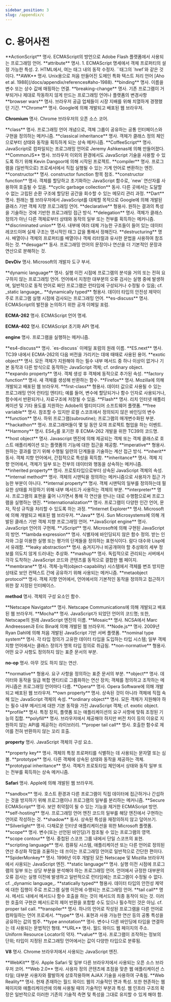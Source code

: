 ```yaml
---
sidebar_position: 3
slug: /appendix/c
---
```


# C. 용어사전

<span id='actionscript'>
  **ActionScript** 명사. ECMAScript의 방언으로 Adobe Flash 플랫폼에서 사용되는
  프로그래밍 언어.
</span>

<span id='attribute'>
  **attribute** 명사. 1. ECMAScript 명세에서 객체 프로퍼티의 설정 가능한 특성. 2. HTML에서, 여는 태그 내의 동작 수정자. `<a>`태그의 `href`와 같은 것이다.
</span>

<span id='awk'>
  **AWK** 명사. Unix용으로 처음 만들어진 도메인 특화 텍스트 처리 언어 [Aho et
  al. 1988](/docs/appendix/references#aho-1988).
</span>

<span id='binding'>
  **binding** 명사. 이름을 변수 또는 상수 값에 매핑하는 연결.
</span>

<span id='breaking-change'>
  **breaking-change** 명사. 기존 프로그램이 거부되거나 제대로 작동하지 않게
  만드는 프로그래밍 언어나 플랫폼의 변경사항
</span>

<span id='browser-wars'>
  **browser wars** 명사. 브라우저 공급 업체들이 시장 지배를 위해 치열하게
  경쟁했던 기간.
</span>

<span id='chrome'>
  **Chrome** 명사. Google에 의해 개발되고 배포된 웹 브라우저.
</span>

<span id='chromium'>**Chromium** 명사. Chrome 브라우저의 오픈 소스 코어.</span>

<span id='class'>
  **class** 명사. 프로그래밍 언어 개념으로, 객체 그룹이 공유하는 공통
  인터페이스와 구현을 정의하는 메커니즘.
</span>

<span id='classical-inheritance'>
  **classical inheritance** 명사. 객체가 클래스 정의 체인으로부터 상태와 동작을
  획득하게 되는 상속 메커니즘.
</span>

<span id='coffeescript'>
  **CoffeeScript** 명사. JavaScript로 컴파일되는 프로그래밍 언어로 Jeremy
  Ashkenas에 의해 만들어졌다.
</span>

<span id='commonjs'>
  **CommonJS** 명사. 브라우저 이외의 환경에서도 JavaScript 기술을 사용할 수
  있도록 하기 위해 Kevin Dangoor에 의해 시작된 프로젝트.
</span>

<span id='compiler'>
  **compiler** 명사. 프로그램을 (일반적으로) 프로세서에서 직접 실행될 수 있는
  기계 언어로 변환하는 엔진.
</span>

<span id='constructor'>
  **constructor** 명사. constructor function 항목 참조.
</span>

<span id='constructor-function'>
  **constructor function** 명사. 객체를 할당하고 초기화하는 JavaScript 함수로,
  `new` 연산자를 사용하여 호출될 수 있음.
</span>

<span id='cyclic-garbage-collection'>
  **cyclic garbage collection** 동사. 다른 곳에서는 도달할 수 없는 고립된 순환
  구조에 할당된 공간을 회수할 수 있는 메모리 관리 과정.
</span>

<span id='dart'>
  **Dart** 명사. 원래는 웹 브라우저에서 JavaScript를 대체할 목적으로 Google에
  의해 개발된 클래스 기반 객체 지향 프로그래밍 언어.
</span>

<span id='declarative'>
  **declarative** 형용사. 원하는 결과의 특성을 기술하는 것에 기반한 프로그래밍
  접근 방식.
</span>

<span id='delegation'>
  **delegation** 명사. 객체가 클래스 정의가 아닌 다른 객체로부터 상태와 동작의
  일부 또는 전부를 획득하는 메커니즘.
</span>

<span id='discriminated-union'>
  **discriminated union** 명사. 내부에 여러 대체 가능한 구조들이 들어 있는
  데이터 레코드이며 실제 구조는 명시적인 태그 값을 통해서 정해진다.
</span>

<span id='destructuring'>
  **destructuring** 명사. 배열이나 객체의 프로퍼티를 배열이나 객체 리터럴과
  유사한 문법을 사용하여 참조하는 것.
</span>

<span id='desugar'>
  **desugar** 동사. 프로그래밍 언어의 문장이나 연산을 더 기본적인 문장과
  연산으로 분해하는 것.
</span>

<span id='devdiv'>**DevDiv** 명사. Microsoft의 개발자 도구 부서.</span>

<span id='dynamic-language'>
  **dynamic language** 명사. 실행 이전 시점에 프로그램의 분석을 거의 또는 전혀
  요구하지 않는 프로그래밍 언어. 언어에서 지정한 대부분의 오류 검사는 실행 중에
  발생하며, 일반적으로 동적 언어로 짜인 프로그램은 런타임에 구성되거나 수정될 수
  있음; cf. _static language_.
</span>

<span id='dynamically-typed'>
  **dynamically typed** 형용사. 데이터 타입의 안전성 제약이 주로 프로그램 실행
  시점에 검사되는 프로그래밍 언어.
</span>

<span id='es-discuss'>
  **es-discuss** 명사. ECMAScript의 발전을 논의하기 위한 공개 이메일 포럼.
</span>

<span id='ecma-262'>**ECMA-262** 명사. ECMAScript 언어 명세.</span>

<span id='ecma-402'>**ECMA-402** 명사. ECMAScript 초기화 API 명세.</span>

<span id='engine'>**engine** 명사. 프로그램을 실행하는 메커니즘.</span>

<span id='es4-discuss'>
  **es4-discuss** 명사. `es-discuss` 이메일 포럼의 원래 이름.
</span>

<span id='es-next'>
  **ES.next** 명사. TC39 내에서 ECMA-262의 다음 버전을 가리키는 데에 때때로
  사용된 용어.
</span>

<span id='exotic-object'>
  **exotic object** 명사. 모든 객체가 지원해야 하는 필수 내부 메서드 중 하나
  이상이 없거나 기본 동작과 다른 방식으로 동작하는 JavaScript 객체; cf. ordinary
  object.
</span>

<span id='expando-property'>
  **expando property** 명사. 객체 생성 후 객체에 동적으로 추가된 속성.
</span>

<span id='factory-function'>
  **factory function** 명사. 새 객체를 생성해 반환하는 함수.
</span>

<span id='firefox'>
  **Firefox** 명사. Mozilla에 의해 개발되고 배포된 웹 브라우저.
</span>

<span id='first-class'>
  **first-class** 형용사. 데이터 값으로 사용될 수 있는 프로그래밍 언어 런타임
  엔티티; 예를 들어, 변수에 할당되거나 함수 인자로 사용되거나, 함수에서
  반환되거나, 자료구조에 저장될 수 있음.
</span>

<span id='flash'>
  **Flash** 명사. 리치 인터넷 애플리케이션 및 기타 용도를 지원하는 Adobe의
  멀티미디어 소프트웨어 플랫폼.
</span>

<span id='free-variable'>
  **free variable** 명사. 참조할 수 있지만 로컬 스코프에서 정의되지 않은
  바인딩의 변수
</span>

<span id='function'>
  **function** 명사. 하위 프로그램(subroutine); 프로그램의 매개변수화된 부분.
</span>

<span id='hackathon'>
  **hackathon** 명사. 프로그래머들이 몇 일 동안 모여 프로젝트 협업을 하는
  이벤트.
</span>

<span id='harmony'>
  **Harmony** 명사. ES4<sub>2</sub>를 포기한 후 ECMA-262 개발을 위한 TC39의
  코드명.
</span>

<span id='host-object'>
  **host object** 명사. Javascript 엔진에 의해 제공되는 객체 또는 객체 클래스로
  호스트 애플리케이션 또는 플랫폼의 기능에 대한 접근을 제공함.
</span>

<span id='imperative'>
  **imperative** 형용사. 원하는 결과를 얻기 위해 수행될 일련의 단계들을 기술하는
  계산 접근 방식.
</span>

<span id='inherit'>
  **inherit** 동사. 객체 지향 언어에서, 간접적으로 특성을 획득함.
</span>

<span id='inheritance'>
  **inheritance** 명사. 객체 지향 언어에서, 객체가 일부 또는 전부의 데이터와
  행동을 상속하는 메커니즘.
</span>

<span id='inherited-property'>
  **inherited property** 명사. 프로토타입으로부터 상속된 JavaScript 객체의 속성.
</span>

<span id='internal-method'>
  **internal method** 명사. 객체의 시맨틱을 정의하는 메커니즘으로 사용자가 접근
  가능한 부분이 아니다.
</span>

<span id='internal-property'>
  **internal property** 명사. 객체 시맨틱의 일부를 정의하는데 필요한 상태를
  저장하기 위해 내부 메서드가 사용하는 객체의 부분.
</span>

<span id='interpreter'>
  **interpreter** 명사. 프로그램의 표현을 훑어 나가면서 통해 각 연산을 만나는
  대로 수행함으로써 프로그램을 실행하는 엔진.
</span>

<span id='internationalization'>
  **internationalization** 명사. 프로그램이 다양한 인간 언어, 문자, 작성 규칙을
  처리할 수 있도록 하는 과정.
</span>

<span id='internet-explorer'>
  **Internet Explorer** 명사. Microsoft에 의해 개발되고 배포된 웹 브라우저.
</span>

<span id='java'>
  **Java** 명사. Sun Microsystems에 의해 개발된 클래스 기반 객체 지향 프로그래밍
  언어.
</span>

<span id='javascript-engine'>
  **JavaScript engine** 명사. JavaScript 언어의 구현체.
</span>

<span id='jscript'>
  **JScript** 명사. Microsoft에 의해 구현된 JavaScript의 방언.
</span>

<span id='lambda-expression'>
  **lambda expression** 명사. 식별자에 바인딩되지 않은 함수 정의. 받는 인자와
  그걸 이용한 실행 또는 평가의 단계들을 정의하는 표현식이다. 람다 대수와
  Lisp에서 유래함.
</span>

<span id='leaky-abstraction'>
  **leaky abstraction** 명사. 숨겨지거나 비공개여야 할 추상화의 세부 정보를
  의도치 않게 드러내는 추상화.
</span>

<span id='mashup'>
  **mashup** 명사. 독립적으로 관리되는 서버에서 각각 도착하는 JavaScript 코드와
  콘텐츠를 동적으로 결합한 웹 페이지.
</span>

<span id='membrane'>
  **membrane** 명사. 객체-능력(object-capability) 시스템에서 객체를 변조 방지한
  상태로 보안 컨텍스트 간에 공유하기 위해 사용되는 메커니즘.
</span>

<span id='metaobject-protocol'>
  **metaobject protocol** 명사. 객체 지향 언어에서, 언어에서의 기본적인 동작을
  정의하고 접근하기 위한 잘 지정된 인터페이스.
</span>

<span id='method'>**method** 명사. 객체의 구성 요소인 함수.</span>

<span id='netscape-navigator'>
  **Netscape Navigator** 명사. Netscape Communications에 의해 개발되고 배포된 웹
  브라우저.
</span>

<span id='mocha'>
  **Mocha** 명사. JavaScript가 되었던 언어의 코드명; 또한, Netscape의 원래
  JavaScript 엔진의 이름.
</span>

<span id='mosaic'>
  **Mosaic** 명사. NCSA에서 Marc Andreessen과 Eric Bina에 의해 개발된 웹
  브라우저.
</span>

<span id='nodejs'>
  **Node.js** 명사. 2009년 Ryan Dahl에 의해 처음 개발된 JavaScript 기반 서버
  플랫폼.
</span>

<span id='nominal-type-system'>
  **nominal type system** 명사. 각 타입 정의가 고유한 데이터 타입을 도입하는
  타입 시스템; 일부 객체 지향 언어에서는 클래스 정의가 명목 타입 정의로 취급됨.
</span>

<span id='non-normative'>
  **non-normative** 형용사. 어떤 요구 사항도 정의하지 않는 표준 문서의 부분.
</span>

<span id='no-op'>**no-op** 명사. 아무 것도 하지 않는 연산.</span>

<span id='normative'>
  **normative** 형용사. 요구 사항을 정의하는 표준 문서의 부분.
</span>

<span id='object'>
  **object** 명사. 데이터와 동작을 일급 복합 엔티티로 그룹화하는 연산 장치;
  객체를 정의하고 조작하는 메커니즘은 프로그래밍 언어마다 다름.
</span>

<span id='opera'>
  **Opera** 명사. Opera Software에 의해 개발되고 배포된 웹 브라우저.
</span>

<span id='own-property'>
  **own property** 명사. 상속된 것이 아니라 객체에 직접 속해 있는 JavaScript
  객체의 속성.
</span>

<span id='ordinary-object'>
  **ordinary object** 명사. 모든 객체가 지원해야 하는 필수 내부 메서드에 대한
  기본 동작을 가진 JavaScript 객체; cf. exotic object.
</span>

<span id='profile'>
  **profile** 명사. 특정 장치, 플랫폼 또는 애플리케이션의 요구 사항에 맞춰
  조정된 기능의 집합.
</span>

<span id='polyfill'>
  **polyfill** 명사. 브라우저에서 제공해야 하지만 버전 차이 등의 이유로 지원하지
  않는 API를 제공하는 라이브러리.
</span>

<span id='proper-tail-call'>
  **proper tail call** 명사. 호출한 함수로 제어를 전혀 반환하지 않는 꼬리 호출.
</span>

<span id='property'>**property** 명사. JavaScript 객체의 구성 요소.</span>

<span id='property-key'>
  **property key** 명사. 객체의 특정 프로퍼티를 식별하는 데 사용되는 문자열 또는
  심볼.
</span>

<span id='prototype'>
  **prototype** 명사. 다른 객체에 상속된 상태와 동작을 제공하는 객체.
</span>

<span id='prototypal-inheritance'>
  **prototypal inheritance** 명사. 객체가 프로토타입 체인에서 상태와 동작 일부
  또는 전부를 획득하는 상속 메커니즘.
</span>

<span id='safari'>**Safari** 명사. Apple에 의해 개발된 웹 브라우저.</span>

<span id='sandbox'>
  **sandbox** 명사. 호스트 환경과 다른 프로그램이 직접 데이터에 접근하거나
  간섭하는 것을 방지하기 위해 프로그램이나 프로그램의 일부를 분리하는 메커니즘.
</span>

<span id='secure-ecmascript'>
  **Secure ECMAScript** 명사. 보안 취약점이 될 수 있는 기능을 제거한 ECMAScript
  방언.
</span>

<span id='self-hosting'>
  **self-hosting** 명사. 프로그래밍 언어 엔진 코드의 일부를 해당 엔진에서
  구현하는 언어로 작성하는 것.
</span>

<span id='shadow'>
  **shadow** 동사. 상속된 특성을 재정의하지 않고 덮어쓰기.
</span>

<span id='silverlight'>
  **Silverlight** 명사. 다채로운 인터넷 애플리케이션을 위한 Microsoft 플랫폼.
</span>

<span id='scope'>
  **scope** 명사. 변수(또는 선언된 바인딩)가 참조될 수 있는 프로그램의 영역.
</span>

<span id='scope-contour'>
  **scope contour** 명사. 중첩된 스코프 그룹 내에서 단일 스코프의 표현.
</span>

<span id='scripting-language'>
  **scripting language** 명사. 컴퓨팅 시스템, 애플리케이션 또는 다른 언어로
  정의된 연산 추상화 작업을 조율하는 데 쓰이는 프로그래밍 언어로 일반적으로
  간단한 편이다.
</span>

<span id='spidermonkey'>
  **SpiderMonkey** 명사. 1996년 이후 개발된 모든 Netscape 및 Mozilla
  브라우저에서 사용되는 JavaScript 엔진.
</span>

<span id='static-language'>
  **static language** 명사. 실행 이전 시점에 프로그램의 일부 또는 상당 부분을
  분석해야 하는 프로그래밍 언어. 언어에서 규정한 대부분의 오류 검사는 실행
  이전에 발생하고 일반적으로 런타임에는 프로그램이 수정될 수 없다. cf. _dynamic
  language_.
</span>

<span id='statically-typed'>
  **statically typed** 형용사. 데이터 타입의 안전성 제약에 대한 집행이 주로
  프로그램 실행 이전에 수행되는 프로그래밍 언어.
</span>

<span id='tail-call'>
  **tail call** 명사. 메서드 내에서 메서드나 함수 호출을 하는 것이 메서드의 최종
  동작이 되는 것. 이러한 호출의 구현은 메서드로의 제어 반환을 포함할 수도 있으나
  필수적인 것은 아님. cf. proper tail call.
</span>

<span id='transpiler'>
  **transpiler** 명사. 하나의 언어로 작성된 프로그램을 다른 언어로 컴파일하는
  언어 프로세서.
</span>

<span id='type'>
  **type** 명사. 표현과 사용 가능한 연산 등의 공통 특성을 공유하는 값의 범주.
</span>

<span id='type-annotation'>
  **type annotation** 명사. 변수나 다른 바인딩에 타입을 연결하는 데 사용되는
  문법적인 형태.
</span>

<span id='url'>
  **URL** 명사. 월드 와이드 웹 페이지의 주소. Uniform Resource Locator의 약자.
</span>

<span id='value'>
  **value** 명사. 프로그램이 조작하는 정보의 단위; 타입이 지정된 프로그래밍
  언어에서는 값이 다양한 타입으로 분류됨.
</span>

<span id='v8'>**V8** 명사. Chrome 브라우저에서 사용되는 JavaScript 엔진.</span>

<span id='webkit'>
  **WebKit** 명사. Apple Safari 및 일부 다른 브라우저에서 사용되는 오픈 소스
  브라우저 코어.
</span>

<span id='web-2.0'>
  **Web 2.0** 명사. 사용자 정의 콘텐츠에 초점을 맞춘 웹 애플리케이션 스타일;
  대부분 사용자와 활발하게 상호작용하며 AJAX 기술을 사용하여 구축됨.
</span>

<span id='web-reality'>
  **Web Reality** 명사. 현재 존재하는 월드 와이드 웹의 기술적인 면과 특성. 또한
  현존하는 웹 페이지와 애플리케이션에 의해 사용될 때의 기술적인 부분과 특성. 웹
  인프라 구조의 확장은 일반적으로 이러한 기존의 기술적 측면 및 특성을 그대로
  유지할 수 있게 해야 함.
</span>
